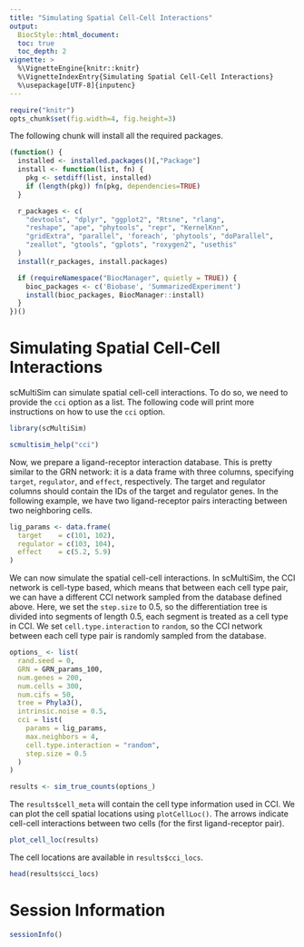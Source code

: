 ```yaml
---
title: "Simulating Spatial Cell-Cell Interactions"
output:
  BiocStyle::html_document:
  toc: true
  toc_depth: 2
vignette: >
  %\VignetteEngine{knitr::knitr}
  %\VignetteIndexEntry{Simulating Spatial Cell-Cell Interactions}
  %\usepackage[UTF-8]{inputenc}
---
```

```r
require("knitr")
opts_chunk$set(fig.width=4, fig.height=3)
```

The following chunk will install all the required packages.
```r
(function() {
  installed <- installed.packages()[,"Package"]
  install <- function(list, fn) {
    pkg <- setdiff(list, installed)
    if (length(pkg)) fn(pkg, dependencies=TRUE)
  }

  r_packages <- c(
    "devtools", "dplyr", "ggplot2", "Rtsne", "rlang",
    "reshape", "ape", "phytools", "repr", "KernelKnn",
    "gridExtra", "parallel", 'foreach', 'phytools', "doParallel",
    "zeallot", "gtools", "gplots", "roxygen2", "usethis"
  )
  install(r_packages, install.packages)

  if (requireNamespace("BiocManager", quietly = TRUE)) {
    bioc_packages <- c('Biobase', 'SummarizedExperiment')
    install(bioc_packages, BiocManager::install)
  }
})()
```

# Simulating Spatial Cell-Cell Interactions

scMultiSim can simulate spatial cell-cell interactions.
To do so, we need to provide the `cci` option as a list.
The following code will print more instructions on how to use the `cci` option.

```r
library(scMultiSim)

scmultisim_help("cci")
```

Now, we prepare a ligand-receptor interaction database.
This is pretty similar to the GRN network: it is a data frame with three columns,
specifying `target`, `regulator`, and `effect`, respectively.
The target and regulator columns should contain the IDs of the target and regulator genes.
In the following example, we have two ligand-receptor pairs interacting between two neighboring cells.

```r
lig_params <- data.frame(
  target    = c(101, 102),
  regulator = c(103, 104),
  effect    = c(5.2, 5.9)
)
```

We can now simulate the spatial cell-cell interactions.
In scMultiSim, the CCI network is cell-type based, which means that between each cell type pair,
we can have a different CCI network sampled from the database defined above.
Here, we set the `step.size` to 0.5, so the differentiation tree is divided into segments of length 0.5,
each segment is treated as a cell type in CCI.
We set `cell.type.interaction` to `random`, so the CCI network between each cell type pair is randomly sampled from the database.

```r
options_ <- list(
  rand.seed = 0,
  GRN = GRN_params_100,
  num.genes = 200,
  num.cells = 300,
  num.cifs = 50,
  tree = Phyla3(),
  intrinsic.noise = 0.5,
  cci = list(
    params = lig_params,
    max.neighbors = 4,
    cell.type.interaction = "random",
    step.size = 0.5
  )
)

results <- sim_true_counts(options_)
```

The `results$cell_meta` will contain the cell type information used in CCI.
We can plot the cell spatial locations using `plotCellLoc()`.
The arrows indicate cell-cell interactions between two cells (for the first ligand-receptor pair).

```r
plot_cell_loc(results)
```

The cell locations are available in `results$cci_locs`.

```r
head(results$cci_locs)
```

# Session Information

```r
sessionInfo()
```
